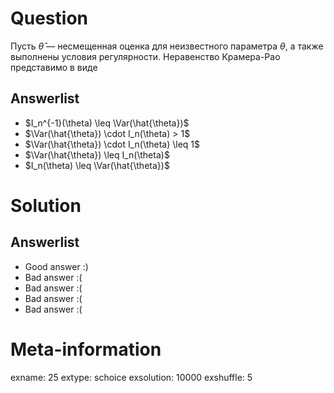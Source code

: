 Question
========
Пусть $\hat{\theta}$ — несмещенная оценка для неизвестного параметра $\theta$, а также выполнены условия регулярности. Неравенство Крамера-Рао представимо в виде


Answerlist
----------
*  $I_n^{-1}(\theta) \leq \Var(\hat{\theta})$
*  $\Var(\hat{\theta}) \cdot I_n(\theta) > 1$
*  $\Var(\hat{\theta}) \cdot I_n(\theta) \leq 1$
*  $\Var(\hat{\theta}) \leq I_n(\theta)$
*  $I_n(\theta) \leq \Var(\hat{\theta})$

Solution
========

Answerlist
----------
*  Good answer :)
*  Bad answer :(
*  Bad answer :(
*  Bad answer :(
*  Bad answer :(

Meta-information
================
exname: 25
extype: schoice
exsolution: 10000
exshuffle: 5
